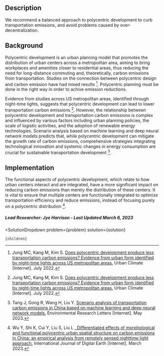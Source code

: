 


## Description

We recommend a balanced approach to polycentric development to curb transportation emissions, and avoid problems caused by over-decentralization.

## Background

Polycentric development is an urban planning model that promotes the distribution of urban centers across a metropolitan area, aiming to bring workplaces and amenities closer to residential areas, thus reducing the need for long-distance commuting and, theoretically, carbon emissions from transportation. Studies on the connection between polycentric design and carbon emission have had mixed results [^"1"]. Polycentric planning must be done in the right way in order to achive emission reductions.

Evidence from studies across US metropolitan areas, identified through night-time lights, suggests that polycentric development can lead to lower transportation carbon emissions [^"1"]. However, the relationship between polycentric development and transportation carbon emissions is complex and influenced by various factors including urban planning policies, the scale of logistic activities, and the adoption of renewable energy technologies. Scenario analysis based on machine learning and deep neural network models predicts that, while polycentric development can mitigate the growth rate of carbon emissions, comprehensive strategies integrating technological innovation and systemic changes in energy consumption are crucial for sustainable transportation development [^"7"].

## Implementation

The functional aspects of polycentric development, which relate to how urban centers interact and are integrated, have a more significant impact on reducing carbon emissions than merely the distribution of these centers. It is vital to ensure that multiple centers are functionally integrated to optimize transportation efficiency and reduce emissions, instead of focusing purely on a polycentric distribution [^"5"].

##### Lead Researcher: Jye Harrison - Last Updated March 6, 2023

[^"1"]: Jung MC, Kang M, Kim S. [Does polycentric development produce less transportation carbon emissions? Evidence from urban form identified by night-time lights across US metropolitan areas.](http://dx.doi.org/10.1016/j.uclim.2022.101223) Urban Climate [Internet]. July 2022.
[^"2"]: Wang N, Zhu Y. The Integration of Traditional Transportation Infrastructure and Informatization Development: How Does It Affect Carbon Emissions? Energies [Internet]. 2022 Oct 13;15(20):7535. Available from: http://dx.doi.org/10.3390/en15207535 [](https://www.semanticscholar.org/paper/The-Integration-of-Traditional-Transportation-and-Wang-Zhu/29386a78d78163148f0d2aba5cae77f8304f6780)  
[^"3"]: Zhou Z, Liu Y, Du J. Analysis on the constraint mechanism of transportation carbon emissions in the Pearl River Delta based on ‘Dual carbon’ goals. Systems Science &amp; Control Engineering [Internet]. 2022 Oct 12;10(1):854–64. Available from: http://dx.doi.org/10.1080/21642583.2022.2107116 [](https://www.semanticscholar.org/paper/Analysis-on-the-constraint-mechanism-of-carbon-in-Zhou-Liu/daba1adfd87afcd8019250d506e986fa8a3c588c)  
[^"4"]:  [](https://www.semanticscholar.org/paper/Transportation-Carbon-Emissions-from-a-Perspective-Liu-Zhu/4a92a6fe3b18cb4d2403666a45e4ab87fa39bea7)  
[^"5"]: Wu Y, Shi K, Cui Y, Liu S, Liu L [. Differentiated effects of morphological and functional polycentric urban spatial structure on carbon emissions in China: an empirical analysis from remotely sensed nighttime light approach.](http://dx.doi.org/10.1080/17538947.2023.2176558) International Journal of Digital Earth [Internet]. March 2023.
[^"6"]: Zhang W, Lu D, Zhao Y, Luo X, Yin J. Incorporating polycentric development and neighborhood life-circle planning for reducing driving in Beijing: Nonlinear and threshold analysis. Cities [Internet]. 2022 Feb;121:103488. Available from: http://dx.doi.org/10.1016/j.cities.2021.103488 [](https://www.semanticscholar.org/paper/Incorporating-polycentric-development-and-planning-Zhang-Lu/238c1d747a70685363660a35b1192f907b21ae0e)  
[^"7"]: Tang J, Gong R, Wang H, Liu Y. [Scenario analysis of transportation carbon emissions in China based on machine learning and deep neural network models.](http://dx.doi.org/10.1088/1748-9326/acd468) Environmental Research Letters [Internet]. May 2023.

  <SolutionDropdown 
    problem={problem} 
    solution={solution}
  >
    {children}
  </SolutionDropdown>